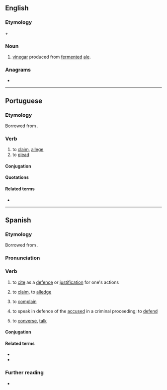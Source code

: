 ==English==

===Etymology===
{{m|en|ale}} + {{der|en|fr|aigre||sour}}

===Noun===
{{en-noun|-}}

# [[vinegar]] produced from [[ferment]]ed [[ale]].

===Anagrams===
* {{anagrams|en|a=aaeglr|aglare|laager}}

----

==Portuguese==

===Etymology===
Borrowed from {{bor|pt|la|allego|allēgō, allēgāre}}.

===Verb===
{{pt-verb|ale|gar}}

# to [[claim]], [[allege]]
# to [[plead]]

====Conjugation====
{{pt-conj|ale|gar}}

====Quotations====
{{seeCites|pt}}

====Related terms====
* {{l|pt|alegação}}

----

==Spanish==

===Etymology===
Borrowed from {{bor|es|la|allego|allēgō, allēgāre}}.

===Pronunciation===
{{es-IPA}}

===Verb===
{{es-verb|aleg|ar|pret=alegué}}

# {{lb|es|transitive}} to [[cite]] as a [[defence]] or [[justification]] for one's actions
#: {{syn|es|aducir}}
#: {{uxi|es|'''alegando''' que|'''on the ground(s)''' that}} 
# {{lb|es|transitive}} to [[claim]], to [[alledge]]
# {{lb|es|intransitive}} to [[complain]]
#: {{syn|es|lamentar|protestar|quejarse|reclamar}}
# {{lb|es|intransitive|legal}} to speak in defence of the [[accused]] in a criminal proceeding; to [[defend]]
# {{lb|es|Canarian}} to [[converse]], [[talk]]

====Conjugation====
{{es-conj-ar|ale|p=-gar|combined=1}}

====Related terms====
* {{l|es|alegación}}
* {{l|es|alegato}}

===Further reading===
* {{R:DRAE}}